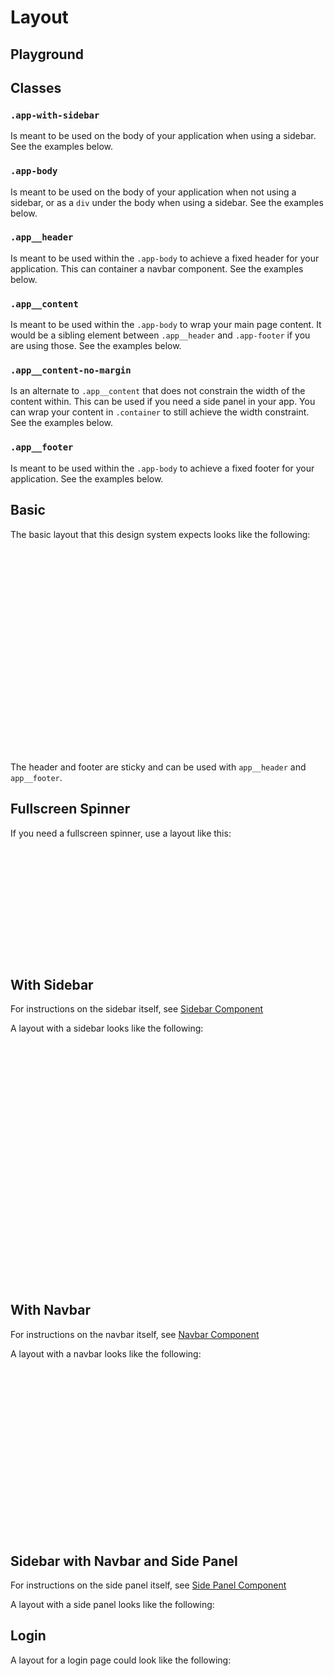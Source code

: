 
<Meta of={LayoutStories} />

# Layout

<div
  dangerouslySetInnerHTML={{
    __html: createSourceCodeLink({ link: 'core/layout.scss' }).outerHTML,
  }}
></div>

## Playground

<Canvas of={LayoutStories.Basic} />
<Controls of={LayoutStories.Basic} />

## Classes

### `.app-with-sidebar`

Is meant to be used on the body of your application when using a sidebar. See the examples below.

### `.app-body`

Is meant to be used on the body of your application when not using a sidebar, or as a `div` under the body when using a sidebar. See the examples below.

### `.app__header`

Is meant to be used within the `.app-body` to achieve a fixed header for your application. This can container a navbar component. See the examples below.

### `.app__content`

Is meant to be used within the `.app-body` to wrap your main page content. It would be a sibling element between `.app__header` and `.app-footer` if you are using those. See the examples below.

### `.app__content-no-margin`

Is an alternate to `.app__content` that does not constrain the width of the content within. This can be used if you need a side panel in your app. You can wrap your content in `.container` to still achieve the width constraint. See the examples below.

### `.app__footer`

Is meant to be used within the `.app-body` to achieve a fixed footer for your application. See the examples below.

## Basic

The basic layout that this design system expects looks like the following:

```html
<!doctype html>
<html>
  <head>
    <title>Sample Layout</title>
    <meta content="width=device-width, initial-scale=1" name="viewport" />
  </head>
  <body class="app-body">
    <!-- Alert Flash message here -->
    <!-- Confirm here -->
    <!-- Modal here -->
    <!-- Panel here -->
    <!--
      If your app has a top header, use
      <div class='app__header'></div>
    -->
    <div class="app__content"></div>
    <!--
      If your app has a bottom footer, use
      <div class='app__footer'></div>
    -->
  </body>
</html>
```

<Canvas of={LayoutStories.Basic} />

The header and footer are sticky and can be used with `app__header` and `app__footer`.

## Fullscreen Spinner

If you need a fullscreen spinner, use a layout like this:

```html
<!doctype html>
<html>
  <head>
    <title>Sample Layout</title>
    <meta content="width=device-width, initial-scale=1" name="viewport" />
  </head>
  <body class="app-body items-center justify-center">
    <div class="spinner spinner--large">
      <span class="sr-only">Loading</span>
    </div>
  </body>
</html>
```

<Canvas of={LayoutStories.FullScreenSpinner} />

## With Sidebar

For instructions on the sidebar itself, see [Sidebar Component](?path=/docs/navigation-components-sidebar--default-drawer)

A layout with a sidebar looks like the following:

```html
<!doctype html>
<html>
  <head>
    <title>Sample Layout</title>
    <meta content="width=device-width, initial-scale=1" name="viewport" />
  </head>
  <body class="app-with-sidebar">
    <!-- Alert Flash message here -->
    <!-- Confirm here -->
    <!-- Modal here -->
    <!-- Panel here -->
    <div class="sidebar sidebar--{rail or drawer}">...</div>
    <div class="app-body">
      <!--
        If your app has a top header, use
        <div class='app__header'></div>
      -->
      <div class="app__content"></div>
      <!--
        If your app has a bottom footer, use
        <div class='app__footer'></div>
      -->
    </div>
    <!-- You could put the sidebar or some other drawer here as well -->
  </body>
</html>
```

<Canvas of={LayoutStories.Sidebar} />

## With Navbar

For instructions on the navbar itself, see [Navbar Component](?path=/docs/navigation-components-navbar--default-navbar)

A layout with a navbar looks like the following:

```html
<!doctype html>
<html>
  <head>
    <title>Sample Layout</title>
    <meta content="width=device-width, initial-scale=1" name="viewport" />
  </head>
  <body class="app-body">
    <!-- Alert Flash message here -->
    <!-- Confirm here -->
    <!-- Modal here -->
    <!-- Panel here -->
    <div class="app__header">
      <div class="navbar">...</div>
    </div>
    <div class="app__content"></div>
    <div class="app__footer"></div>
  </body>
</html>
```

<Canvas of={LayoutStories.Navbar} />

## Sidebar with Navbar and Side Panel

For instructions on the side panel itself, see [Side Panel Component](?path=/docs/content-components-sidepanel--docs)

A layout with a side panel looks like the following:

<Canvas of={LayoutStories.SidebarWithNavbarAndSidePanel} />

## Login

A layout for a login page could look like the following:

<Canvas of={LayoutStories.Login} />
